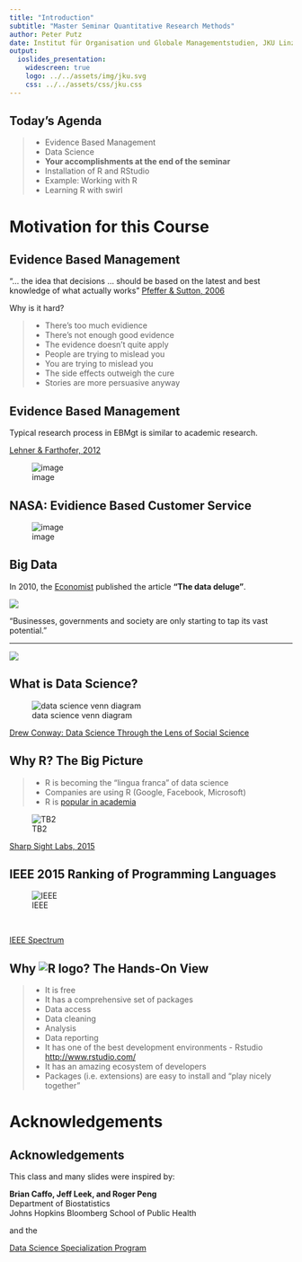 ```yaml
---
title: "Introduction"
subtitle: "Master Seminar Quantitative Research Methods"
author: Peter Putz
date: Institut für Organisation und Globale Managementstudien, JKU Linz
output: 
  ioslides_presentation:
    widescreen: true
    logo: ../../assets/img/jku.svg
    css: ../../assets/css/jku.css
---
```



## Today's Agenda

>- Evidence Based Management
>- Data Science
>- <div class="red2">**Your accomplishments at the end of the seminar**</div>
>- Installation of R and RStudio
>- Example: Working with R
>- Learning R with swirl



# Motivation for this Course


## Evidence Based Management

"... the idea that decisions ... should be based on the latest and best knowledge of what actually works" [Pfeffer & Sutton, 2006](https://hbr.org/2006/01/evidence-based-management)

Why is it hard?

>- There's too much evidience
>- There's not enough good evidence
>- The evidence doesn't quite apply
>- People are trying to mislead you
>- You are trying to mislead you
>- The side effects outweigh the cure
>- Stories are more persuasive anyway


## Evidence Based Management

<div class="columns-2">

Typical research process in EBMgt is similar to academic research.

[Lehner & Farthofer, 2012](http://www.lindeverlag.at/titel-56-56/evidenzbasiertes_management-4741/)


![image](../../assets/img/01/vorgangsweise.png)
</div>




## NASA: Evidience Based Customer Service

![image](../../assets/img/01/pmt.png)



## Big Data {.flexbox .vcenter}

In 2010, the [Economist](http://www.economist.com/node/15579717) published the article **"The data deluge"**.

<div class="centered">
![](../../assets/img/01/data_deluge.jpg)
</div>

"Businesses, governments and society are only starting to tap its vast potential."



---
<div class="centered">
![](../../assets/img/01/hbr.png)
</div>




## What is Data Science?

<div class="centered">
![data science venn diagram](../../assets/img/01/venn.png)
</div>

[Drew Conway: Data Science Through the Lens of Social Science](http://www.drewconway.com/zia/?p=2378)



## Why R? The Big Picture {.build}

<div class="columns-2">
>- R is becoming the “lingua franca” of data science
>- Companies are using R (Google, Facebook, Microsoft)
>- R is [popular in academia](http://www.nature.com/news/programming-tools-adventures-with-r-1.16609)

![TB2](../../assets/img/01/TB2.jpg)
</div>

[Sharp Sight Labs, 2015](http://www.r-bloggers.com/why-you-should-learn-r-first-for-data-science/)




## IEEE 2015 Ranking of Programming Languages

![IEEE](../../assets/img/01/ieee_r.jpg)

<br>

[IEEE Spectrum](http://spectrum.ieee.org/computing/software/the-2015-top-ten-programming-languages)





## Why ![R logo](../../assets/img/01/Rlogo-2.png)? The Hands-On View

>- It is free
>- It has a comprehensive set of packages
    * Data access
    * Data cleaning
    * Analysis
    * Data reporting
>- It has one of the best development environments - Rstudio [http://www.rstudio.com/](http://www.rstudio.com/)
>- It has an amazing ecosystem of developers
>- Packages (i.e. extensions) are easy to install and "play nicely together"




   
# Acknowledgements

## Acknowledgements

<div class="centered">
This class and many slides were inspired by:

**Brian Caffo, Jeff Leek, and Roger Peng**   
Department of Biostatistics   
Johns Hopkins Bloomberg School of Public Health   

and the  

[ Data Science Specialization Program](https://www.coursera.org/specialization/jhudatascience/1?utm_medium=courseDescripTop)

</div>